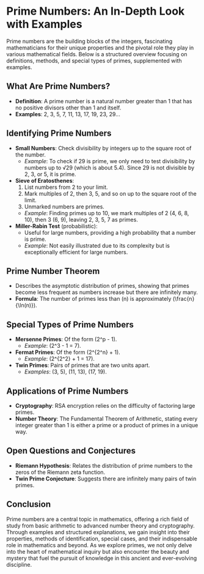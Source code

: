 # Prime Numbers: An In-Depth Look with Examples

Prime numbers are the building blocks of the integers, fascinating mathematicians for their unique properties and the pivotal role they play in various mathematical fields. Below is a structured overview focusing on definitions, methods, and special types of primes, supplemented with examples.

## What Are Prime Numbers?

- **Definition**: A prime number is a natural number greater than 1 that has no positive divisors other than 1 and itself.
- **Examples**: 2, 3, 5, 7, 11, 13, 17, 19, 23, 29...

## Identifying Prime Numbers

- **Small Numbers**: Check divisibility by integers up to the square root of the number.
  - *Example*: To check if 29 is prime, we only need to test divisibility by numbers up to √29 (which is about 5.4). Since 29 is not divisible by 2, 3, or 5, it is prime.
- **Sieve of Eratosthenes**:
  1. List numbers from 2 to your limit.
  2. Mark multiples of 2, then 3, 5, and so on up to the square root of the limit.
  3. Unmarked numbers are primes.
  - *Example*: Finding primes up to 10, we mark multiples of 2 (4, 6, 8, 10), then 3 (6, 9), leaving 2, 3, 5, 7 as primes.
- **Miller-Rabin Test** (probabilistic):
  - Useful for large numbers, providing a high probability that a number is prime.
  - *Example*: Not easily illustrated due to its complexity but is exceptionally efficient for large numbers.

## Prime Number Theorem

- Describes the asymptotic distribution of primes, showing that primes become less frequent as numbers increase but there are infinitely many.
- **Formula**: The number of primes less than \(n\) is approximately \(\frac{n}{\ln(n)}\).

## Special Types of Prime Numbers

- **Mersenne Primes**: Of the form \(2^p - 1\).
  - *Example*: \(2^3 - 1 = 7\).
- **Fermat Primes**: Of the form \(2^{2^n} + 1\).
  - *Example*: \(2^{2^2} + 1 = 17\).
- **Twin Primes**: Pairs of primes that are two units apart.
  - *Examples*: (3, 5), (11, 13), (17, 19).

## Applications of Prime Numbers

- **Cryptography**: RSA encryption relies on the difficulty of factoring large primes.
- **Number Theory**: The Fundamental Theorem of Arithmetic, stating every integer greater than 1 is either a prime or a product of primes in a unique way.

## Open Questions and Conjectures

- **Riemann Hypothesis**: Relates the distribution of prime numbers to the zeros of the Riemann zeta function.
- **Twin Prime Conjecture**: Suggests there are infinitely many pairs of twin primes.

## Conclusion

Prime numbers are a central topic in mathematics, offering a rich field of study from basic arithmetic to advanced number theory and cryptography. Through examples and structured explanations, we gain insight into their properties, methods of identification, special cases, and their indispensable role in mathematics and beyond. As we explore primes, we not only delve into the heart of mathematical inquiry but also encounter the beauty and mystery that fuel the pursuit of knowledge in this ancient and ever-evolving discipline.
